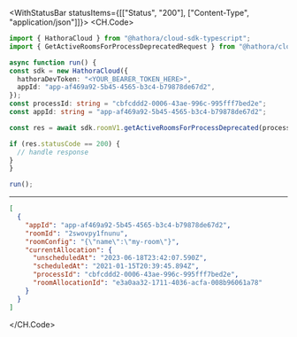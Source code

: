 

<WithStatusBar statusItems={[["Status", "200"], ["Content-Type", "application/json"]]}>
  <CH.Code>
  ```typescript GetActiveRoomsForProcessDeprecated.ts
  import { HathoraCloud } from "@hathora/cloud-sdk-typescript";
import { GetActiveRoomsForProcessDeprecatedRequest } from "@hathora/cloud-sdk-typescript/dist/models/operations";

async function run() {
  const sdk = new HathoraCloud({
    hathoraDevToken: "<YOUR_BEARER_TOKEN_HERE>",
    appId: "app-af469a92-5b45-4565-b3c4-b79878de67d2",
  });
const processId: string = "cbfcddd2-0006-43ae-996c-995fff7bed2e";
const appId: string = "app-af469a92-5b45-4565-b3c4-b79878de67d2";

  const res = await sdk.roomV1.getActiveRoomsForProcessDeprecated(processId, appId);

  if (res.statusCode == 200) {
    // handle response
  }
}

run();
  ```
  ---

  ```json Example Response
  [
    {
      "appId": "app-af469a92-5b45-4565-b3c4-b79878de67d2",
      "roomId": "2swovpy1fnunu",
      "roomConfig": "{\"name\":\"my-room\"}",
      "currentAllocation": {
        "unscheduledAt": "2023-06-18T23:42:07.590Z",
        "scheduledAt": "2021-01-15T20:39:45.894Z",
        "processId": "cbfcddd2-0006-43ae-996c-995fff7bed2e",
        "roomAllocationId": "e3a0aa32-1711-4036-acfa-008b96061a78"
      }
    }
  ]
  ```
  </CH.Code>
</WithStatusBar>
